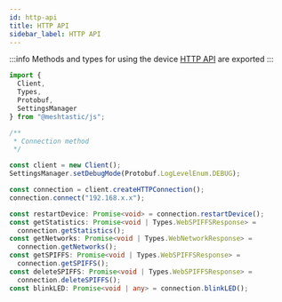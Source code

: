 ```yaml
---
id: http-api
title: HTTP API
sidebar_label: HTTP API
---
```


:::info
Methods and types for using the device [HTTP API](/docs/development/device/http-api) are exported
:::

```typescript
import {
  Client,
  Types,
  Protobuf,
  SettingsManager
} from "@meshtastic/js";

/**
 * Connection method
 */

const client = new Client();
SettingsManager.setDebugMode(Protobuf.LogLevelEnum.DEBUG);

const connection = client.createHTTPConnection();
connection.connect("192.168.x.x");

const restartDevice: Promise<void> = connection.restartDevice();
const getStatistics: Promise<void | Types.WebSPIFFSResponse> =
  connection.getStatistics();
const getNetworks: Promise<void | Types.WebNetworkResponse> =
  connection.getNetworks();
const getSPIFFS: Promise<void | Types.WebSPIFFSResponse> =
  connection.getSPIFFS();
const deleteSPIFFS: Promise<void | Types.WebSPIFFSResponse> =
  connection.deleteSPIFFS();
const blinkLED: Promise<void | any> = connection.blinkLED();
```
